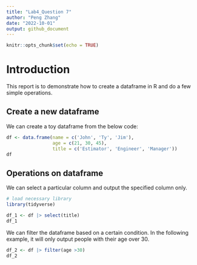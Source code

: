 ```yaml
---
title: "Lab4_Question 7"
author: "Peng Zhang"
date: "2022-10-01"
output: github_document
---
```


```r
knitr::opts_chunk$set(echo = TRUE)
```

# Introduction

This report is to demonstrate how to create a dataframe in R and do a few simple operations.

## Create a new dataframe

We can create a toy dataframe from the below code:

```r
df <- data.frame(name = c('John', 'Ty', 'Jim'),
                 age = c(21, 30, 45),
                 title = c('Estimator', 'Engineer', 'Manager'))
df
```

## Operations on dataframe

We can select a particular column and output the specified column only.

```r
# load necessary library
library(tidyverse)

df_1 <- df |> select(title)
df_1
```

We can filter the dataframe based on a certain condition. In the following example, it will only output people with their age over 30.

```r
df_2 <- df |> filter(age >30)
df_2
```
